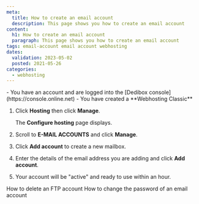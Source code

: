 ```yaml
---
meta:
  title: How to create an email account
  description: This page shows you how to create an email account
content:
  h1: How to create an email account
  paragraph: This page shows you how to create an email account
tags: email-account email account webhosting 
dates:
  validation: 2023-05-02
  posted: 2021-05-26
categories:
  - webhosting
---
```


<Macro id="webhosting-online" />

<Message type="requirement">
  - You have an account and are logged into the [Dedibox console](https://console.online.net)
  - You have created a **Webhosting Classic**
</Message>

1. Click **Hosting** then click **Manage**. 
    <Lightbox src="scaleway_webhostingc_manage.webp" alt="" />

    The **Configure hosting** page displays.
2. Scroll to **E-MAIL ACCOUNTS** and click **Manage**.
    <Lightbox src="scaleway_manage_email.webp" alt="" />
3. Click **Add account** to create a new mailbox.
    <Lightbox src="scaleway_add_email.webp" alt="" />
4. Enter the details of the email address you are adding and click **Add account**.
5. Your account will be "active" and ready to use within an hour.

<Navigation title="See Also">
  <PreviousButton to="/dedibox-console/classic-hosting/how-to/delete-ftp-account/">How to delete an FTP account</PreviousButton>
  <NextButton to="/dedibox-console/classic-hosting/how-to/change-email-account-password/">How to change the password of an email account</NextButton>
</Navigation> 
